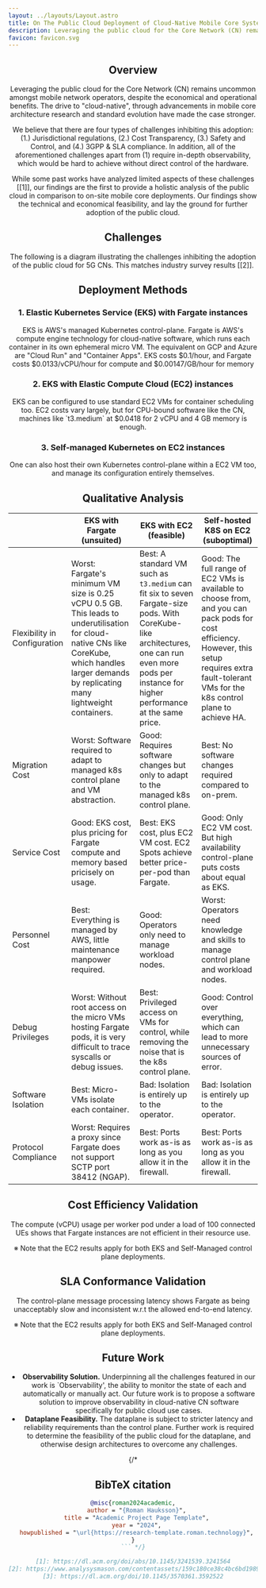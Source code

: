 ```yaml
---
layout: ../layouts/Layout.astro
title: On The Public Cloud Deployment of Cloud-Native Mobile Core Systems
description: Leveraging the public cloud for the Core Network (CN) remains uncommon amongst mobile network operators, despite the economical and operational benefits. We present a holistic analysis of the public cloud in comparison to on-site mobile core deployments, showing the technical and economical feasibility, and laying the ground for further adoption of the public cloud.
favicon: favicon.svg
---
```






<Header
  title={frontmatter.title}
  authors={[
    {
      name: "Yuto Takano",
      url: "\\nL^),k3S5id}HswFav^",
      notes: ["†"],
    },
    {
      name: "Andrew E. Ferguson",
      notes: ["†"],
    },
    {
      name: "Mahesh K. Marina",
      notes: ["†"],
    },
  ]}
  conference="ACM MobiCom 2024 (Nov 18—22th, 2024)"
  notes={[
    {
      symbol: "†",
      text: "The University of Edinburgh",
    },
  ]}
  links={[
    {
      name: "Poster PDF",
      url: "MobiCom_2024_Public_Cloud_Deployment_Poster.pdf",
      icon: "fa-solid:file-pdf",
    },
  ]}
  />

<HighlightedSection>

## Overview

Leveraging the public cloud for the Core Network (CN) remains uncommon amongst mobile network operators, despite the economical and operational benefits. The drive to "cloud-native", through advancements in mobile core architecture research and standard evolution have made the case stronger.

We believe that there are four types of challenges inhibiting this adoption: (1.) Jurisdictional regulations, (2.) Cost Transparency, (3.) Safety and Control, and (4.) 3GPP \& SLA compliance. In addition, all of the aforementioned challenges apart from (1) require in-depth observability, which would be hard to achieve without direct control of the hardware.

While some past works have analyzed limited aspects of these challenges [[1]], our findings are the first to provide a holistic analysis of the public cloud in comparison to on-site mobile core deployments. Our findings show the technical and economical feasibility, and lay the ground for further adoption of the public cloud.

</HighlightedSection>

## Challenges

The following is a diagram illustrating the challenges inhibiting the adoption of the public cloud for 5G CNs. This matches industry survey results [[2]].

<div style="width: 100%;margin: 1rem 0 3rem 0" set:html={challenges} />

## Deployment Methods

<div class="flex flex-wrap gap-4 w-full">
  <div class="flex-1 min-w-[16rem]">
    <h3 class="mb-3">1. Elastic Kubernetes Service (EKS) with Fargate instances</h3>
    <p>
    EKS is AWS's managed Kubernetes control-plane. Fargate is AWS's compute engine technology for cloud-native software, which runs each container in its own ephemeral micro VM. The equivalent on GCP and Azure are "Cloud Run" and "Container Apps". EKS costs $0.1/hour, and Fargate costs $0.0133/vCPU/hour for compute and $0.00147/GB/hour for memory
    </p>
  </div>
  <div class="flex-1 min-w-[16rem]">
    <h3 class="mb-3">2. EKS with Elastic Compute Cloud (EC2) instances</h3>
    <p>
    EKS can be configured to use standard EC2 VMs for container scheduling too. EC2 costs vary largely, but for CPU-bound software like the CN, machines like `t3.medium` at $0.0418 for 2 vCPU and 4 GB memory is enough.
    </p>
  </div>
  <div class="flex-1 min-w-[16rem]">
    <h3 class="mb-3">3. Self-managed Kubernetes on EC2 instances</h3>
    <p>
    One can also host their own Kubernetes control-plane within a EC2 VM too, and manage its configuration entirely themselves.
    </p>
  </div>
</div>


## Qualitative Analysis

<div class="w-full overflow-x-scroll">
  <table class="w-full border-collapse">
    <thead>
      <tr>
        <th></th>
        <th class="bg-red-800 text-white p-2">
          <span style={{ fontSize: "larger" }}>EKS with Fargate</span> <br /> <span>(unsuited)</span>
        </th>
        <th class="bg-green-800 text-white p-2">
          <span style={{ fontSize: "larger" }}>EKS with EC2</span> <br /> <span>(feasible)</span>
        </th>
        <th class="bg-gray-400 text-white p-2">
          <span style={{ fontSize: "larger" }}>Self-hosted K8S on EC2</span> <br /> <span>(suboptimal)</span>
        </th>
      </tr>
    </thead>
    <tbody>
      <tr>
        <td class="text-lg font-bold">
          Flexibility in Configuration
        </td>
        <td class="align-top">
          <span class="bg-red-800 text-white font-bold px-1">Worst:</span> Fargate's minimum VM size is 0.25 vCPU 0.5 GB. This leads to underutilisation for cloud-native CNs like CoreKube, which handles larger demands by replicating many lightweight containers.
        </td>
        <td class="align-top">
          <span class="bg-green-800 text-white font-bold px-1">Best:</span> A standard VM such as <code>t3.medium</code> can fit six to seven Fargate-size pods. With CoreKube-like architectures, one can run even more pods per instance for higher performance at the same price.
        </td>
        <td class="align-top">
          <span class="text-green-800 font-bold">Good:</span> The full range of EC2 VMs is available to choose from, and you can pack pods for cost efficiency. However, this setup requires extra fault-tolerant VMs for the k8s control plane to achieve HA.
        </td>
      </tr>
      <tr style={{ backgroundColor: "#fce7cb" }}>
        <td class="text-lg font-bold">
          Migration Cost
        </td>
        <td class="align-top">
          <span class="bg-red-800 font-bold text-white px-1">Worst:</span> Software required to adapt to managed k8s control plane and VM abstraction.
        </td>
        <td class="align-top">
          <span class="text-red-800 font-bold">Good:</span> Requires software changes but only to adapt to the managed k8s control plane.
        </td>
        <td class="align-top">
          <span class="bg-green-800 font-bold text-white px-1">Best:</span> No software changes required compared to on-prem.
        </td>
      </tr>
      <tr style={{ backgroundColor: "#fce7cb" }}>
        <td class="text-lg font-bold">
          Service Cost
        </td>
        <td class="align-top">
          <span class="text-green-800 font-bold">Good:</span> EKS cost, plus pricing for Fargate compute and memory based pricisely on usage.
        </td>
        <td class="align-top">
          <span class="bg-green-800 font-bold text-white px-1">Best:</span> EKS cost, plus EC2 VM cost. EC2 Spots achieve better price-per-pod than Fargate.
        </td>
        <td class="align-top">
          <span class="text-green-800 font-bold">Good:</span> Only EC2 VM cost. But high availability control-plane puts costs about equal as EKS.
        </td>
      </tr>
      <tr style={{ backgroundColor: "#fce7cb" }}>
        <td class="text-lg font-bold">
          Personnel Cost
        </td>
        <td class="align-top">
          <span class="bg-green-800 font-bold text-white px-1">Best:</span> Everything is managed by AWS, little maintenance manpower required.
        </td>
        <td class="align-top">
          <span class="text-green-800 font-bold">Good:</span> Operators only need to manage workload nodes.
        </td>
        <td class="align-top">
          <span class="bg-red-800 text-white font-bold px-1">Worst:</span> Operators need knowledge and skills to manage control plane and workload nodes.
        </td>
      </tr>
      <tr style={{ backgroundColor: "#dbcee6" }}>
        <td class="text-lg font-bold">
          Debug Privileges
        </td>
        <td class="align-top">
          <span class="bg-red-800 font-bold text-white px-1">Worst:</span> Without root access on the micro VMs hosting Fargate pods, it is very difficult to trace syscalls or debug issues.
        </td>
        <td class="align-top">
          <span class="bg-green-800 font-bold text-white px-1">Best:</span> Privileged access on VMs for control, while removing the noise that is the k8s control plane.
        </td>
        <td class="align-top">
          <span class="text-green-800 font-bold">Good:</span> Control over everything, which can lead to more unnecessary sources of error.
        </td>
      </tr>
      <tr style={{ backgroundColor: "#dbcee6" }}>
        <td class="text-lg font-bold">
          Software Isolation
        </td>
        <td class="align-top">
          <span class="bg-green-800 text-white font-bold px-1">Best:</span> Micro-VMs isolate each container.
        </td>
        <td class="align-top">
          <span class="text-red-800 font-bold">Bad:</span> Isolation is entirely up to the operator.
        </td>
        <td class="align-top">
          <span class="text-red-800 font-bold">Bad:</span> Isolation is entirely up to the operator.
        </td>
      </tr>
      <tr style={{ backgroundColor: "#d6e8fd" }}>
        <td class="text-lg font-bold">
          Protocol Compliance
        </td>
        <td class="align-top">
          <span class="bg-red-800 text-white font-bold px-1">Worst:</span> Requires a proxy since Fargate does not support SCTP port 38412 (NGAP).
        </td>
        <td class="align-top">
          <span class="bg-green-800 text-white font-bold px-1">Best:</span> Ports work as-is as long as you allow it in the firewall.
        </td>
        <td class="align-top">
          <span class="bg-green-800 text-white font-bold px-1">Best:</span> Ports work as-is as long as you allow it in the firewall.
        </td>
      </tr>
    </tbody>
  </table>
</div>


## Cost Efficiency Validation

<div class="w-full" set:html={vcpus} />

The compute (vCPU) usage per worker pod under a load of 100 connected UEs shows that Fargate instances are not efficient in their resource use.

※ Note that the EC2 results apply for both EKS and Self-Managed control plane deployments.

## SLA Conformance Validation

<div class="w-full" set:html={latencies} />

The control-plane message processing latency shows Fargate as being unacceptably slow and inconsistent w.r.t the allowed end-to-end latency.

※ Note that the EC2 results apply for both EKS and Self-Managed control plane deployments.

## Future Work

- **Observability Solution.** Underpinning all the challenges featured in our work is `Observability', the ability to monitor the state of each and automatically or manually act. Our future work is to propose a software solution to improve observability in cloud-native CN software specifically for public cloud use cases.
- **Dataplane Feasibility.** The dataplane is subject to stricter latency and reliability requirements than the control plane. Further work is required to determine the feasibility of the public cloud for the dataplane, and otherwise design architectures to overcome any challenges.

{/* 
<LaTeX formula="\int_a^b f(x) dx" />
## BibTeX citation

```bibtex
@misc{roman2024academic,
  author = "{Roman Hauksson}",
  title = "Academic Project Page Template",
  year = "2024",
  howpublished = "\url{https://research-template.roman.technology}",
}
``` */}

[1]: https://dl.acm.org/doi/abs/10.1145/3241539.3241564
[2]: https://www.analysysmason.com/contentassets/159c180ce38c4bc6bd198949c9af9b42/analysys_mason_sovereign_cloud_5g_perspective_feb2023_rma16.pdf
[3]: https://dl.acm.org/doi/10.1145/3570361.3592522
